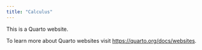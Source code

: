 ```yaml
---
title: "Calculus"
---
```


This is a Quarto website.

To learn more about Quarto websites visit <https://quarto.org/docs/websites>.
